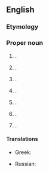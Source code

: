 ==English==
{{wikipedia}}

===Etymology===
{{af|en|Frederick|-s-|-burg}}

===Proper noun===
{{en-proper noun}}

# {{place|en|a=An independent|city|s/Virginia|;|named for {{w|Frederick, Prince of Wales}}}}.
# {{place|en|city|s/Texas|;|the county seat|of|county/Gillespie County|;|named for {{w|Prince Frederick of Prussia}}}}.
# {{place|en|CDP|county/Lebanon County|s/Pennsylvania|;|named for early settler Frederick Stump}}.
# {{place|en|city|s/Iowa|;|named for Frederick Padden, who platted the town}}.
# {{place|en|CDP|county/Crawford County|s/Pennsylvania}}.
# {{place|en|village|s/Ohio|;|named for Jacob Frederick, who platted the village}}.
# {{place|en|CDP|s/Indiana|;|named for Frederick Royse, original owner of the town site}}.

====Translations====
{{trans-top|city in Virginia}}
* Greek: {{t|el|Φρέντερικσμπουργκ}}
{{trans-mid}}
* Russian: {{t|ru|Фредериксбу́рг|m}}
{{trans-bottom}}
{{cln|en|eponyms}}